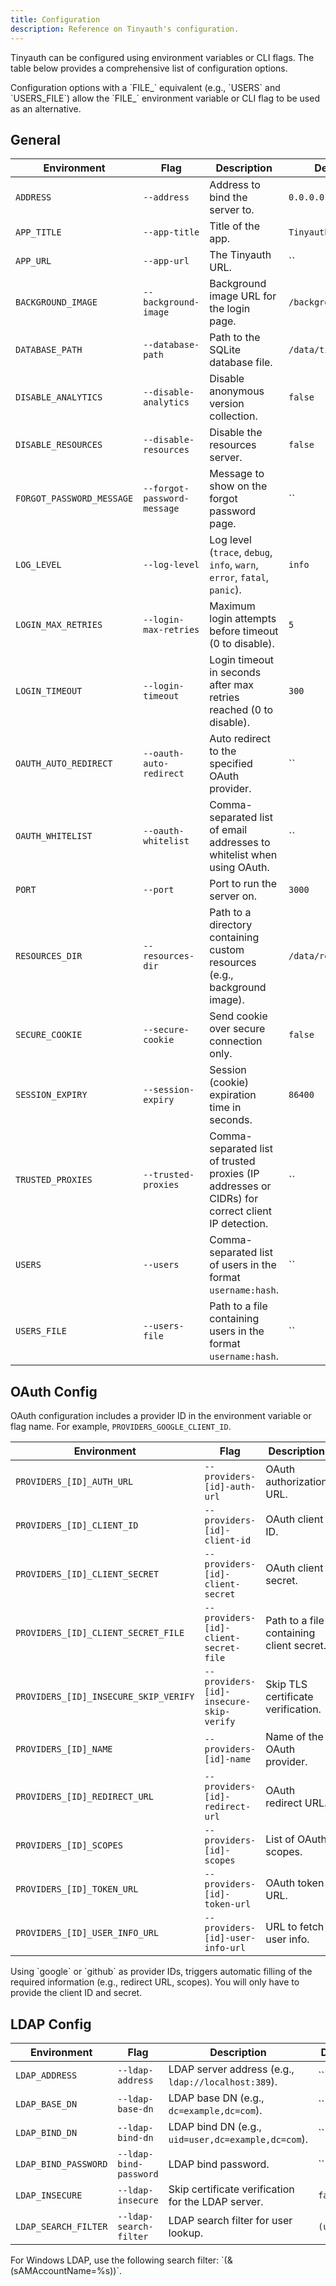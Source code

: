 ```yaml
---
title: Configuration
description: Reference on Tinyauth's configuration.
---
```


Tinyauth can be configured using environment variables or CLI flags. The table below provides a comprehensive list of configuration options.

<Callout type="info">
  Configuration options with a `FILE_` equivalent (e.g., `USERS` and
  `USERS_FILE`) allow the `FILE_` environment variable or CLI flag to be used as
  an alternative.
</Callout>

## General

| Environment               | Flag                        | Description                                                                                      | Default             | Required |
| ------------------------- | --------------------------- | ------------------------------------------------------------------------------------------------ | ------------------- | -------- |
| `ADDRESS`                 | `--address`                 | Address to bind the server to.                                                                   | `0.0.0.0`           | no       |
| `APP_TITLE`               | `--app-title`               | Title of the app.                                                                                | `Tinyauth`          | no       |
| `APP_URL`                 | `--app-url`                 | The Tinyauth URL.                                                                                | ``                  | yes      |
| `BACKGROUND_IMAGE`        | `--background-image`        | Background image URL for the login page.                                                         | `/background.jpg`   | no       |
| `DATABASE_PATH`           | `--database-path`           | Path to the SQLite database file.                                                                | `/data/tinyauth.db` | no       |
| `DISABLE_ANALYTICS`       | `--disable-analytics`       | Disable anonymous version collection.                                                            | `false`             | no       |
| `DISABLE_RESOURCES`       | `--disable-resources`       | Disable the resources server.                                                                    | `false`             | no       |
| `FORGOT_PASSWORD_MESSAGE` | `--forgot-password-message` | Message to show on the forgot password page.                                                     | ``                  | no       |
| `LOG_LEVEL`               | `--log-level`               | Log level (`trace`, `debug`, `info`, `warn`, `error`, `fatal`, `panic`).                         | `info`              | no       |
| `LOGIN_MAX_RETRIES`       | `--login-max-retries`       | Maximum login attempts before timeout (0 to disable).                                            | `5`                 | no       |
| `LOGIN_TIMEOUT`           | `--login-timeout`           | Login timeout in seconds after max retries reached (0 to disable).                               | `300`               | no       |
| `OAUTH_AUTO_REDIRECT`     | `--oauth-auto-redirect`     | Auto redirect to the specified OAuth provider.                                                   | ``                  | no       |
| `OAUTH_WHITELIST`         | `--oauth-whitelist`         | Comma-separated list of email addresses to whitelist when using OAuth.                           | ``                  | no       |
| `PORT`                    | `--port`                    | Port to run the server on.                                                                       | `3000`              | no       |
| `RESOURCES_DIR`           | `--resources-dir`           | Path to a directory containing custom resources (e.g., background image).                        | `/data/resources`   | no       |
| `SECURE_COOKIE`           | `--secure-cookie`           | Send cookie over secure connection only.                                                         | `false`             | no       |
| `SESSION_EXPIRY`          | `--session-expiry`          | Session (cookie) expiration time in seconds.                                                     | `86400`             | no       |
| `TRUSTED_PROXIES`         | `--trusted-proxies`         | Comma-separated list of trusted proxies (IP addresses or CIDRs) for correct client IP detection. | ``                  | no       |
| `USERS`                   | `--users`                   | Comma-separated list of users in the format `username:hash`.                                     | ``                  | yes      |
| `USERS_FILE`              | `--users-file`              | Path to a file containing users in the format `username:hash`.                                   | ``                  | no       |

## OAuth Config

OAuth configuration includes a provider ID in the environment variable or flag name. For example, `PROVIDERS_GOOGLE_CLIENT_ID`.

| Environment                           | Flag                                    | Description                              | Default | Required |
| ------------------------------------- | --------------------------------------- | ---------------------------------------- | ------- | -------- |
| `PROVIDERS_[ID]_AUTH_URL`             | `--providers-[id]-auth-url`             | OAuth authorization URL.                 | ``      | yes      |
| `PROVIDERS_[ID]_CLIENT_ID`            | `--providers-[id]-client-id`            | OAuth client ID.                         | ``      | yes      |
| `PROVIDERS_[ID]_CLIENT_SECRET`        | `--providers-[id]-client-secret`        | OAuth client secret.                     | ``      | yes      |
| `PROVIDERS_[ID]_CLIENT_SECRET_FILE`   | `--providers-[id]-client-secret-file`   | Path to a file containing client secret. | ``      | no       |
| `PROVIDERS_[ID]_INSECURE_SKIP_VERIFY` | `--providers-[id]-insecure-skip-verify` | Skip TLS certificate verification.       | ``      | no       |
| `PROVIDERS_[ID]_NAME`                 | `--providers-[id]-name`                 | Name of the OAuth provider.              | ``      | no       |
| `PROVIDERS_[ID]_REDIRECT_URL`         | `--providers-[id]-redirect-url`         | OAuth redirect URL.                      | ``      | yes      |
| `PROVIDERS_[ID]_SCOPES`               | `--providers-[id]-scopes`               | List of OAuth scopes.                    | ``      | yes      |
| `PROVIDERS_[ID]_TOKEN_URL`            | `--providers-[id]-token-url`            | OAuth token URL.                         | ``      | yes      |
| `PROVIDERS_[ID]_USER_INFO_URL`        | `--providers-[id]-user-info-url`        | URL to fetch user info.                  | ``      | yes      |

<Callout type="info">
  Using `google` or `github` as provider IDs, triggers automatic filling of the
  required information (e.g., redirect URL, scopes). You will only have to
  provide the client ID and secret.
</Callout>

## LDAP Config

| Environment          | Flag                   | Description                                         | Default    | Required |
| -------------------- | ---------------------- | --------------------------------------------------- | ---------- | -------- |
| `LDAP_ADDRESS`       | `--ldap-address`       | LDAP server address (e.g., `ldap://localhost:389`). | ``         | no       |
| `LDAP_BASE_DN`       | `--ldap-base-dn`       | LDAP base DN (e.g., `dc=example,dc=com`).           | ``         | no       |
| `LDAP_BIND_DN`       | `--ldap-bind-dn`       | LDAP bind DN (e.g., `uid=user,dc=example,dc=com`).  | ``         | no       |
| `LDAP_BIND_PASSWORD` | `--ldap-bind-password` | LDAP bind password.                                 | ``         | no       |
| `LDAP_INSECURE`      | `--ldap-insecure`      | Skip certificate verification for the LDAP server.  | `false`    | no       |
| `LDAP_SEARCH_FILTER` | `--ldap-search-filter` | LDAP search filter for user lookup.                 | `(uid=%s)` | no       |

<Callout type="info">
  For Windows LDAP, use the following search filter: `(&(sAMAccountName=%s))`.
</Callout>

